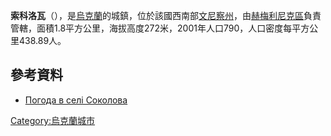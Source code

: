 {{coord|49|34|0|N|27|53|52|E|scale:30000|display=title}}

'''索科洛瓦'''（{{lang-uk|Соколова}}），是[[烏克蘭|烏克蘭]]的城鎮，位於該國西南部[[文尼察州|文尼察州]]，由[[赫梅利尼克區|赫梅利尼克區]]負責管轄，面積1.8平方公里，海拔高度272米，2001年人口790，人口密度每平方公里438.89人。

==參考資料==
* [http://weather.in.ua/ua/vinnickaja/24413 Погода в селі Соколова] {{Wayback|url=http://weather.in.ua/ua/vinnickaja/24413 |date=20111220075949 }}

{{Ukraine-geo-stub}}
[[Category:烏克蘭城市|Category:烏克蘭城市]]